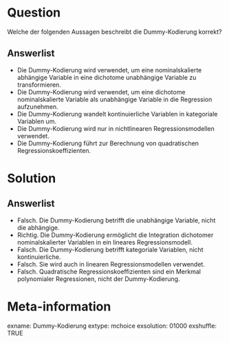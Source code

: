 Question
========

Welche der folgenden Aussagen beschreibt die Dummy-Kodierung korrekt?

Answerlist
----------

* Die Dummy-Kodierung wird verwendet, um eine nominalskalierte abhängige Variable in eine dichotome unabhängige Variable zu transformieren.
* Die Dummy-Kodierung wird verwendet, um eine dichotome nominalskalierte Variable als unabhängige Variable in die Regression aufzunehmen.
* Die Dummy-Kodierung wandelt kontinuierliche Variablen in kategoriale Variablen um.
* Die Dummy-Kodierung wird nur in nichtlinearen Regressionsmodellen verwendet.
* Die Dummy-Kodierung führt zur Berechnung von quadratischen Regressionskoeffizienten.

Solution
========

Answerlist
----------

* Falsch. Die Dummy-Kodierung betrifft die unabhängige Variable, nicht die abhängige.
* Richtig. Die Dummy-Kodierung ermöglicht die Integration dichotomer nominalskalierter Variablen in ein lineares Regressionsmodell.
* Falsch. Die Dummy-Kodierung betrifft kategoriale Variablen, nicht kontinuierliche.
* Falsch. Sie wird auch in linearen Regressionsmodellen verwendet.
* Falsch. Quadratische Regressionskoeffizienten sind ein Merkmal polynomialer Regressionen, nicht der Dummy-Kodierung.

Meta-information
================
exname: Dummy-Kodierung
extype: mchoice 
exsolution: 01000
exshuffle: TRUE
